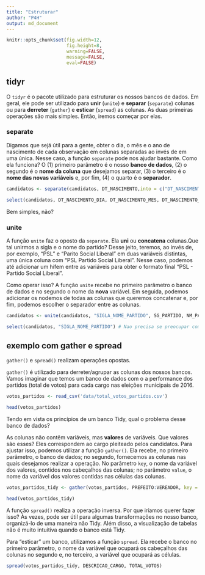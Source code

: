 ```yaml
---
title: "Estruturar"
author: "P4H"
output: md_document
---
```


```r
knitr::opts_chunk$set(fig.width=12,
                      fig.height=8,
                      warning=FALSE,
                      message=FALSE,
                      eval=FALSE)
```

## tidyr

O `tidyr` é o pacote utilizado para estruturar os nossos bancos de dados. Em geral, ele pode ser utilizado para __unir__ (`unite`) e __separar__ (`separate`) colunas ou para __derreter__ (`gather`) e __esticar__ (`spread`) as colunas. As duas primeiras operações são mais simples. Então, iremos começar por elas.

### separate

Digamos que sejá útil para a gente, obter o dia, o mês e o ano de nascimento de cada observação em colunas separadas ao invés de em uma única. Nesse caso, a função `separate` pode nos ajudar bastante. Como ela funciona? O (1) primeiro parâmetro é o nosso __banco de dados__, (2) o segundo é o __nome da coluna__ que desejamos separar, (3) o terceiro é o __nome das novas variáveis__ e, por fim, (4) o quarto é o __separador__.

```r
candidatos <- separate(candidatos, DT_NASCIMENTO,into = c("DT_NASCIMENTO_DIA","DT_NASCIMENTO_MES","DT_NASCIMENTO_ANO"),seo = ",")
```

```r
select(candidatos, DT_NASCIMENTO_DIA, DT_NASCIMENTO_MES, DT_NASCIMENTO_ANO)
```

Bem simples, não?
  
### unite
  
A função `unite` faz o oposto da `separate`. Ela __uni__ ou __concatena__ colunas.Que tal unirmos a sigla e o nome do partido? Desse jeito, teremos, ao invés de, por exemplo, "PSL" e "Parito Social Liberal" em duas variáveis distintas, uma única coluna com "PSL Partido Social Liberal". Nesse caso, podemos até adicionar um hífem entre as variáveis para obter o formato final "PSL - Partido Social Liberal".

Como operar isso? A função `unite` recebe no primeiro parâmetro o banco de dados e no segundo o nome da __nova__ variável. Em seguida, podemos adicionar os nodemos de todas as colunas que queremos concatenar e, por fim, podemos escolher o separador entre as colunas.

```r
candidatos <- unite(candidatos, "SIGLA_NOME_PARTIDO", SG_PARTIDO, NM_PARTIDO, sep = " - ")
```

```r
select(candidatos, "SIGLA_NOME_PARTIDO") # Nao precisa se preocupar com esta funcao agora, veremos mais tarde :)
```

## exemplo com gather e spread

`gather()` e `spread()` realizam operações opostas.

`gather()` é utilizado para derreter/agrupar as colunas dos nossos bancos. Vamos imaginar que temos um banco de dados com o a performance dos partidos (total de votos) para cada cargo nas eleições municipais de 2016.

```r
votos_partidos <- read_csv('data/total_votos_partidos.csv')

head(votos_partidos)
```

Tendo em vista os princípios de um banco Tidy, qual o problema desse banco de dados?

As colunas não contêm variáveis, mas __valores__ de variáveis. Que valores são esses? Eles correspondem ao cargo pleiteado pelos candidatos. Para ajustar isso, podemos utilizar a função `gather()`. Ela recebe, no primeiro parâmetro, o banco de dados; no segundo, fornecemos as colunas nas quais desejamos realizar a operação. No parâmetro `key`, o nome da variável dos valores, contidos nos cabeçalhos das colunas; no parâmetro `value`, o nome da variável dos valores contidas nas células das colunas. 

```r
votos_partidos_tidy <- gather(votos_partidos, PREFEITO:VEREADOR, key = "DESCRICAO_CARGO", value = "TOTAL_VOTOS")

head(votos_partidos_tidy)
```

A função `spread()` realiza a operação inversa. Por que iríamos querer fazer isso? Às vezes, pode ser útil para algumas transformações no nosso banco, organizá-lo de uma maneira não Tidy. Além disso, a visualização de tabelas não é muito intuitiva quando o banco está Tidy.

Para "esticar" um banco, utilizamos a função `spread`. Ela recebe o banco no primeiro parâmetro, o nome da variável que ocupará os cabeçalhos das colunas no segundo e, no terceiro, a variável que ocupará as células.

```r
spread(votos_partidos_tidy, DESCRICAO_CARGO, TOTAL_VOTOS)
```